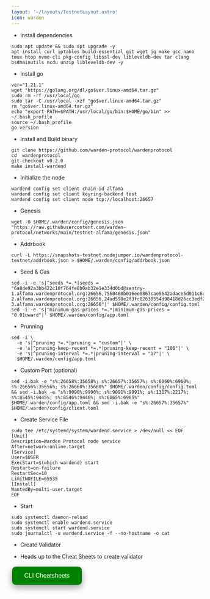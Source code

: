 ```yaml
---
layout: '~/layouts/TestnetLayout.astro'
icon: warden
---
```


- Install dependencies 
```
sudo apt update && sudo apt upgrade -y
apt install curl iptables build-essential git wget jq make gcc nano tmux htop nvme-cli pkg-config libssl-dev libleveldb-dev tar clang bsdmainutils ncdu unzip libleveldb-dev -y
```

- Install go
```
ver="1.21.1"
wget "https://golang.org/dl/go$ver.linux-amd64.tar.gz"
sudo rm -rf /usr/local/go
sudo tar -C /usr/local -xzf "go$ver.linux-amd64.tar.gz"
rm "go$ver.linux-amd64.tar.gz"
echo "export PATH=$PATH:/usr/local/go/bin:$HOME/go/bin" >> ~/.bash_profile
source ~/.bash_profile
go version
```

- Install and Build binary

```
git clone https://github.com/warden-protocol/wardenprotocol
cd  wardenprotocol
git checkout v0.2.0
make install-wardend
```
- Initialize the node
```
wardend config set client chain-id alfama
wardend config set client keyring-backend test
wardend config set client node tcp://localhost:26657
```

- Genesis
```
wget -O $HOME/.warden/config/genesis.json "https://raw.githubusercontent.com/warden-protocol/networks/main/testnet-alfama/genesis.json"
```
- Addrbook 
```
curl -L https://snapshots-testnet.nodejumper.io/wardenprotocol-testnet/addrbook.json > $HOME/.warden/config/addrbook.json
```
- Seed & Gas
```
sed -i -e 's|^seeds *=.*|seeds = "6a8de92a3bb422c10f764fe8b0ab32e1e334d0bd@sentry-1.alfama.wardenprotocol.org:26656,7560460b016ee0867cae5642adace5d011c6c0ae@sentry-2.alfama.wardenprotocol.org:26656,24ad598e2f3fc82630554d98418d26cc3edf28b9@sentry-3.alfama.wardenprotocol.org:26656"|' $HOME/.warden/config/config.toml
sed -i -e 's|^minimum-gas-prices *=.*|minimum-gas-prices = "0.01uward"|' $HOME/.warden/config/app.toml
```

- Prunning
```
sed -i \
  -e 's|^pruning *=.*|pruning = "custom"|' \
  -e 's|^pruning-keep-recent *=.*|pruning-keep-recent = "100"|' \
  -e 's|^pruning-interval *=.*|pruning-interval = "17"|' \
  $HOME/.warden/config/app.toml
```

- Custom Port (optional)
```
sed -i.bak -e "s%:26658%:35658%; s%:26657%:35657%; s%:6060%:6960%; s%:26656%:35656%; s%:26660%:35660%" $HOME/.warden/config/config.toml && sed -i.bak -e "s%:9090%:9990%; s%:9091%:9991%; s%:1317%:2217%; s%:8545%:9445%; s%:8546%:9446%; s%:6065%:6965%" $HOME/.warden/config/app.toml && sed -i.bak -e "s%:26657%:35657%" $HOME/.warden/config/client.toml 
```

- Create Service File
```
sudo tee /etc/systemd/system/wardend.service > /dev/null << EOF
[Unit]
Description=Warden Protocol node service
After=network-online.target
[Service]
User=$USER
ExecStart=$(which wardend) start
Restart=on-failure
RestartSec=10
LimitNOFILE=65535
[Install]
WantedBy=multi-user.target
EOF
```

- Start
```
sudo systemctl daemon-reload
sudo systemctl enable wardend.service
sudo systemctl start wardend.service
sudo journalctl -u wardend.service -f --no-hostname -o cat
```

- Create Validator

- Heads up to the Cheat Sheets to create validator

<a href="https://service.sychonix.com/testnet/warden/cheat" target="_blank">
  <button style="background-color: green; border: none; color: white; padding: 15px 32px; text-align: center; text-decoration: none; display: inline-block; font-size: 16px; margin: 4px 2px; cursor: pointer; border-radius: 10px; box-shadow: 0 8px 16px 0 rgba(0,0,0,0.2), 0 6px 20px 0 rgba(0,0,0,0.19);" onmouseover="this.style.boxShadow='0 0 0 4px rgba(0,255,0,0.5)'" onmouseout="this.style.boxShadow='0 8px 16px 0 rgba(0,0,0,0.2), 0 6px 20px 0 rgba(0,0,0,0.19)'">CLI Cheatsheets</button>
</a>
